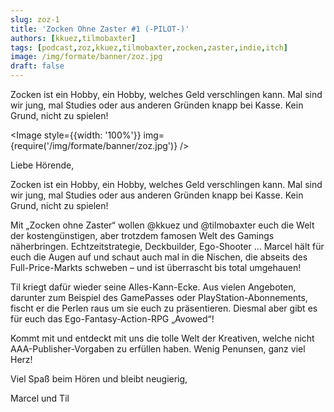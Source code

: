 ```yaml
---
slug: zoz-1
title: 'Zocken Ohne Zaster #1 (-PILOT-)'
authors: [kkuez,tilmobaxter]
tags: [podcast,zoz,kkuez,tilmobaxter,zocken,zaster,indie,itch]
image: /img/formate/banner/zoz.jpg
draft: false
---
```



Zocken ist ein Hobby, ein Hobby, welches Geld verschlingen kann. Mal sind wir jung, mal Studies oder aus anderen Gründen knapp bei Kasse. Kein Grund, nicht zu spielen!

<Image style={{width: '100%'}} img={require('/img/formate/banner/zoz.jpg')} />

<!--truncate-->

Liebe Hörende,

Zocken ist ein Hobby, ein Hobby, welches Geld verschlingen kann. Mal sind wir jung, mal Studies oder aus anderen Gründen knapp bei Kasse. Kein Grund, nicht zu spielen!

Mit „Zocken ohne Zaster“ wollen @kkuez und @tilmobaxter euch die Welt der kostengünstigen, aber trotzdem famosen Welt des Gamings näherbringen. Echtzeitstrategie, Deckbuilder, Ego-Shooter … Marcel hält für euch die Augen auf und schaut auch mal in die Nischen, die abseits des Full-Price-Markts schweben – und ist überrascht bis total umgehauen!

Til kriegt dafür wieder seine Alles-Kann-Ecke. Aus vielen Angeboten, darunter zum Beispiel des GamePasses oder PlayStation-Abonnements, fischt er die Perlen raus um sie euch zu präsentieren. Diesmal aber gibt es für euch das Ego-Fantasy-Action-RPG „Avowed“!

Kommt mit und entdeckt mit uns die tolle Welt der Kreativen, welche nicht AAA-Publisher-Vorgaben zu erfüllen haben. Wenig Penunsen, ganz viel Herz!

Viel Spaß beim Hören und bleibt neugierig,

Marcel und Til


<ReactPlayer
    width="100%"
    height="50px"
    controls
    src='https://m10z.picnotes.de/ZockenOhneZaster/ZockenOhneZaster_1.mp3'
/>
